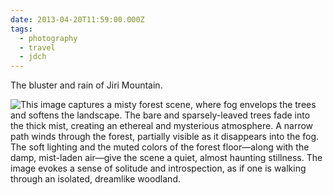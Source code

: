 ```yaml
---
date: 2013-04-20T11:59:00.000Z
tags:
  - photography
  - travel
  - jdch
---
```

The bluster and rain of Jiri Mountain.

![This image captures a misty forest scene, where fog envelops the trees and softens the landscape. The bare and sparsely-leaved trees fade into the thick mist, creating an ethereal and mysterious atmosphere. A narrow path winds through the forest, partially visible as it disappears into the fog. The soft lighting and the muted colors of the forest floor—along with the damp, mist-laden air—give the scene a quiet, almost haunting stillness. The image evokes a sense of solitude and introspection, as if one is walking through an isolated, dreamlike woodland.](../../assets/photos/20130420-IMG_6571.jpg)